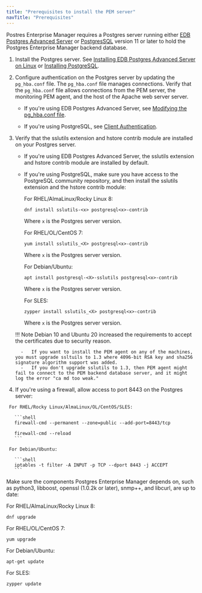 ```yaml
---
title: "Prerequisites to install the PEM server"
navTitle: "Prerequisites"
---
```


Postres Enterprise Manager requires a Postgres server running either [EDB Postgres Advanced Server](/epas/latest) or [PostgresSQL](/supported-open-source/postgresql/) version 11 or later to hold the Postgres Enterprise Manager backend database. 
  
  1. Install the Postgres server. See [Installing EDB Postgres Advanced Server on Linux](/epas/latest/epas_inst_linux) or [Installing PostgreSQL](/supported-open-source/postgresql/installer/).
  
  2. Configure authentication on the Postgres server by updating the `pg_hba.conf` file. The `pg_hba.conf` file manages connections. Verify that the `pg_hba.conf` file allows connections from the PEM server, the monitoring PEM agent, and the host of the Apache web server server.
  
     - If you're using EDB Postgres Advanced Server, see [Modifying the pg_hba.conf file](/pem/latest/managing_database_server/#modifying-the-pg_hbaconf-file).

     - If you're using PostgreSQL, see [Client Authentication](https://www.postgresql.org/docs/current/auth-pg-hba-conf.html).

  3.  Verify that the sslutils extension and hstore contrib module are installed on your Postgres server.

      -   If you're using EDB Postgres Advanced Server, the sslutils extension and hstore contrib module are installed by default.

      -   If you're using PostgreSQL, make sure you have access to the PostgreSQL community repository, and then install the sslutils extension and the hstore contrib module: 

          For RHEL/AlmaLinux/Rocky Linux 8:
          
          ```shell
          dnf install sslutils-<x> postgresql<x>-contrib
          ```

          Where `x` is the Postgres server version.

          For RHEL/OL/CentOS 7:
          
          ```shell
          yum install sslutils_<X> postgresql<x>-contrib
          ```

          Where `x` is the Postgres server version.

          For Debian/Ubuntu:
          
          ```shell
          apt install postgresql-<X>-sslutils postgresql<x>-contrib
          ```

          Where `x` is the Postgres server version.

          For SLES:
          
          ```shell
          zypper install sslutils_<X> postgresql<x>-contrib
          ```

          Where `x` is the Postgres server version.

      !!! Note
          Debian 10 and Ubuntu 20 increased the requirements to accept the certificates due to security reason.

            -   If you want to install the PEM agent on any of the machines, you must upgrade ssltuils to 1.3 where 4096-bit RSA key and sha256 signature algorithm support was added.
            -   If you don't upgrade sslutils to 1.3, then PEM agent might fail to connect to the PEM backend database server, and it might log the error "ca md too weak."

   4.  If you're using a firewall, allow access to port 8443 on the Postgres server:

     For RHEL/Rocky Linux/AlmaLinux/OL/CentOS/SLES:

       ```shell
       firewall-cmd --permanent --zone=public --add-port=8443/tcp
     
       firewall-cmd --reload
       ```
       
     For Debian/Ubuntu:

       ```shell
       iptables -t filter -A INPUT -p TCP --dport 8443 -j ACCEPT
       ```

Make sure the components Postgres Enterprise Manager depends on, such as python3, libboost, openssl (1.0.2k or later), snmp++, and libcurl, are up to date: 

   For RHEL/AlmaLinux/Rocky Linux 8:

   ```shell
   dnf upgrade
   ```

   For RHEL/OL/CentOS 7:
   
   ```shell
   yum upgrade
   ```

   For Debian/Ubuntu:
   
   ```shell
   apt-get update
   ```

   For SLES:
   
   ```shell
   zypper update
   ```
